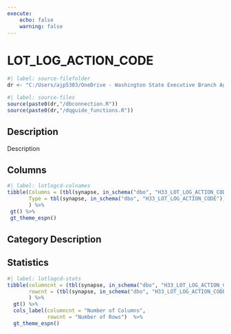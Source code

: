 ```yaml
---
execute:
    echo: false
    warning: false
---
```


# LOT_LOG_ACTION_CODE {.unnumbered}

```r
#| label: source-filefolder
dr <- "C:/Users/ajp5303/OneDrive - Washington State Executive Branch Agencies/source_scripts"
```

```r
#| label: source-files
source(paste0(dr,"/dbconnection.R"))
source(paste0(dr,"/dqguide_functions.R"))
```

## Description

Description

## Columns

```r
#| label: lotlogcd-colnames
tibble(Columns = (tbl(synapse, in_schema("dbo", "H33_LOT_LOG_ACTION_CODE")) %>% colnames()),
       Type = tbl(synapse, in_schema("dbo", "H33_LOT_LOG_ACTION_CODE")) %>% head(1) %>% as_tibble() %>% sapply(class)
       ) %>%
 gt() %>%
 gt_theme_espn()
```

## Category Description

## Statistics

```r
#| label: lotlogcd-stats
tibble(columncnt = (tbl(synapse, in_schema("dbo", "H33_LOT_LOG_ACTION_CODE")) %>% ncol()),
       rowcnt = (tbl(synapse, in_schema("dbo", "H33_LOT_LOG_ACTION_CODE"))) %>% nrow2()
       ) %>%
  gt() %>%
  cols_label(columncnt = "Number of Columns",
             rowcnt = "Number of Rows")  %>%
  gt_theme_espn()
```
